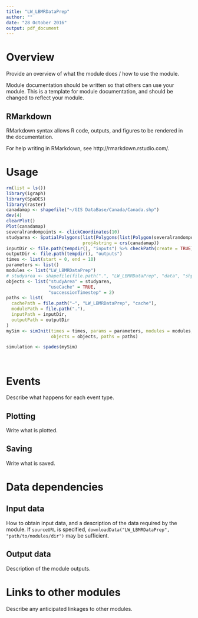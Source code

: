 ```yaml
---
title: "LW_LBMRDataPrep"
author: ""
date: "28 October 2016"
output: pdf_document
---
```


# Overview

Provide an overview of what the module does / how to use the module.

Module documentation should be written so that others can use your module.
This is a template for module documentation, and should be changed to reflect your module.

## RMarkdown

RMarkdown syntax allows R code, outputs, and figures to be rendered in the documentation.

For help writing in RMarkdown, see http://rmarkdown.rstudio.com/.

# Usage

```r
rm(list = ls())
library(igraph)
library(SpaDES)
library(raster)
canadamap <- shapefile("~/GIS DataBase/Canada/Canada.shp")
dev(4)
clearPlot()
Plot(canadamap)
severalrandompoints <- clickCoordinates(10)
studyarea <- SpatialPolygons(list(Polygons(list(Polygon(severalrandompoints$coords)), ID = 1)),
                             proj4string = crs(canadamap))
inputDir <- file.path(tempdir(), "inputs") %>% checkPath(create = TRUE)
outputDir <- file.path(tempdir(), "outputs")
times <- list(start = 0, end = 10)
parameters <- list()
modules <- list("LW_LBMRDataPrep")
# studyarea <- shapefile(file.path(".", "LW_LBMRDataPrep", "data", "shpLandWEB.shp"))
objects <- list("studyArea" = studyarea,
                "useCache" = TRUE,
                "successionTimestep" = 2)
paths <- list(
  cachePath = file.path("~", "LW_LBMRDataPrep", "cache"),
  modulePath = file.path("."),
  inputPath = inputDir,
  outputPath = outputDir
)
mySim <- simInit(times = times, params = parameters, modules = modules,
                 objects = objects, paths = paths)

simulation <- spades(mySim)




```

# Events

Describe what happens for each event type.

## Plotting

Write what is plotted.

## Saving

Write what is saved.

# Data dependencies

## Input data

How to obtain input data, and a description of the data required by the module.
If `sourceURL` is specified, `downloadData("LW_LBMRDataPrep", "path/to/modules/dir")` may be sufficient.

## Output data

Description of the module outputs.

# Links to other modules

Describe any anticipated linkages to other modules.

